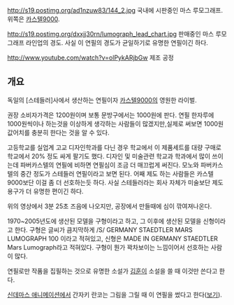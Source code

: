 http://s19.postimg.org/ad1nzuw83/144_2.jpg
국내에 시판중인 마스 루모그래프. 위쪽은 [[카스텔9000]].

http://s19.postimg.org/dxxjj30rn/lumograph_lead_chart.jpg
판매중인 마스 루모그래프 라인업의 경도. 사실 이 연필의 경도가 균일하기로 유명한 연필이긴 하다.

http://www.youtube.com/watch?v=olPykARjbGw
제조 공정

== 개요 ==
독일의 [스테들러]사에서 생산하는 연필이자 [[카스텔9000]]의 영원한 라이벌. 

권장 소비자가격은 1200원이며 보통 문방구에서는 1000원에 판다. 연필 한자루에 1000원씩이나 하는것을 이상하게 생각하는 사람들이 많겠지만,실제로 써보면 1000원 값어치를 충분히 한다는 것을 알 수 있다.

고등학교를 실업계 고교 디자인학과를 다닌 경우 학교에서 이 제품세트를 대량 구매로 학교에서 20% 정도 싸게 팔기도 했다. 디자인 및 미술관련 학교과 학과에서 많이 쓰이는데 파버카스텔의 연필에 비하면 연필심이 조금 더 매끄럽게 써진다. 모노와 파버카스텔의 중간 정도가 스테들러 연필이라고 보면 된다.
어째 제도 하는 사람들은 카스텔9000보단 이걸 좀 더 선호하는듯 하다. 사실 스테들러라는 회사 자체가 미술보단 제도용구가 더 유명한 편이긴 하다.

위의 영상에서 3분 25초 즈음에 나오지만, 공장에서 만들때에 심이 깎여져나온다.

1970~2005년도에 생산된 모델을 구형이라고 하고, 그 이후에 생산된 모델을 신형이라고 한다. 구형은 글씨가 큼지막하게 /S/ GERMANY STAEDTLER MARS LUMOGRAPH 100 이라고 적혀있고, 신형은 MADE IN GERMANY STAEDTLER Mars Lumograph라고 적혀있다. 구형이 뭔가 꽉차보이는 느낌이어서 선호하는 사람이 많다.

연필로만 작품을 집필하는 것으로 유명한 소설가 [[김훈]]이 소설을 쓸 때 이것만 쓴다고 한다.

[[아이돌 마스터 신데렐라 걸즈/애니메이션|신데마스 애니메이션]]에서 간자키 란코는 그림을 그릴 때 이 연필을 썼다고 한다([https://twitter.com/matayoshinao/status/573877574864007168 보기]).
